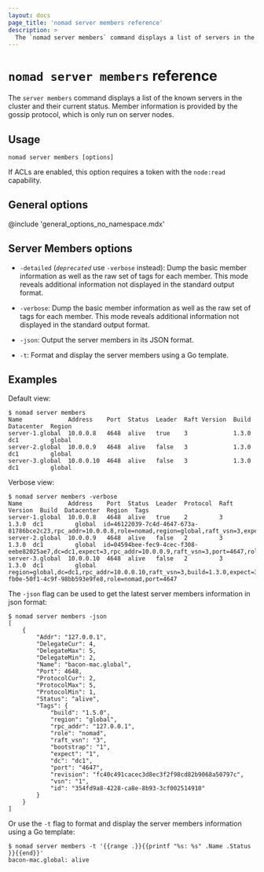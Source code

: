 ```yaml
---
layout: docs
page_title: 'nomad server members reference'
description: >
  The `nomad server members` command displays a list of servers in the cluster. Review name, address, port, region, datacenter, Raft version, build version, status, tags, and whether the server is the leader.
---
```


# `nomad server members` reference

The `server members` command displays a list of the known servers in the cluster
and their current status. Member information is provided by the gossip protocol,
which is only run on server nodes.

## Usage

```plaintext
nomad server members [options]
```

If ACLs are enabled, this option requires a token with the `node:read`
capability.

## General options

@include 'general_options_no_namespace.mdx'

## Server Members options

- `-detailed` (<code>_deprecated_</code> use `-verbose` instead): Dump the
  basic member information as well as the raw set of tags for each member. This
  mode reveals additional information not displayed in the standard output
  format.

- `-verbose`: Dump the basic member information as well as the raw set of tags
  for each member. This mode reveals additional information not displayed in
  the standard output format.

- `-json`: Output the server members in its JSON format.

- `-t`: Format and display the server members using a Go template.

## Examples

Default view:

```shell-session
$ nomad server members
Name             Address    Port  Status  Leader  Raft Version  Build  Datacenter  Region
server-1.global  10.0.0.8   4648  alive   true    3             1.3.0  dc1         global
server-2.global  10.0.0.9   4648  alive   false   3             1.3.0  dc1         global
server-3.global  10.0.0.10  4648  alive   false   3             1.3.0  dc1         global
```

Verbose view:

```shell-session
$ nomad server members -verbose
Name             Address    Port  Status  Leader  Protocol  Raft Version  Build  Datacenter  Region  Tags
server-1.global  10.0.0.8   4648  alive   true    2         3             1.3.0  dc1         global  id=46122039-7c4d-4647-673a-81786bce2c23,rpc_addr=10.0.0.8,role=nomad,region=global,raft_vsn=3,expect=3,dc=dc1,build=1.3.0,port=4647
server-2.global  10.0.0.9   4648  alive   false   2         3             1.3.0  dc1         global  id=04594bee-fec9-4cec-f308-eebe82025ae7,dc=dc1,expect=3,rpc_addr=10.0.0.9,raft_vsn=3,port=4647,role=nomad,region=global,build=1.3.0
server-3.global  10.0.0.10  4648  alive   false   2         3             1.3.0  dc1         global  region=global,dc=dc1,rpc_addr=10.0.0.10,raft_vsn=3,build=1.3.0,expect=3,id=59542f6c-fb0e-50f1-4c9f-98bb593e9fe8,role=nomad,port=4647
```

The `-json` flag can be used to get the latest server members information in json format:

```shell-session
$ nomad server members -json
[
    {
        "Addr": "127.0.0.1",
        "DelegateCur": 4,
        "DelegateMax": 5,
        "DelegateMin": 2,
        "Name": "bacon-mac.global",
        "Port": 4648,
        "ProtocolCur": 2,
        "ProtocolMax": 5,
        "ProtocolMin": 1,
        "Status": "alive",
        "Tags": {
            "build": "1.5.0",
            "region": "global",
            "rpc_addr": "127.0.0.1",
            "role": "nomad",
            "raft_vsn": "3",
            "bootstrap": "1",
            "expect": "1",
            "dc": "dc1",
            "port": "4647",
            "revision": "fc40c491cacec3d8ec3f2f98cd82b9068a50797c",
            "vsn": "1",
            "id": "354fd9a8-4228-ca8e-8b93-3cf002514910"
        }
    }
]
  ```

Or use the `-t` flag to format and display the server members information using a Go template:

```shell-session
$ nomad server members -t '{{range .}}{{printf "%s: %s" .Name .Status }}{{end}}'
bacon-mac.global: alive
```
